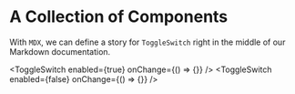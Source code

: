 
<Meta title="MDX/Library" />

# A Collection of Components

With `MDX`, we can define a story for `ToggleSwitch` right in the middle of our Markdown documentation.

<ToggleSwitch enabled={true} onChange={() => {}} />
<ToggleSwitch enabled={false} onChange={() => {}} />
